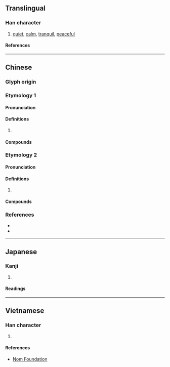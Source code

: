 {{character info}}
==Translingual==

===Han character===
{{Han char|rn=61|rad=心|as=04|sn=7|four=98032|canj=PCI|ids=⿰忄公}}

# [[quiet]], [[calm]], [[tranquil]], [[peaceful]]

====References====
{{Han ref|kx=0377.270|dkj=10367|dj=0705.140|hdz=42277.130|uh=5FEA}}

----

==Chinese==

===Glyph origin===
{{Han etym}}

===Etymology 1===
{{zh-forms}}

====Pronunciation====
{{zh-pron
|m=sōng
|c=sung1
|mc=n
|oc=n
|cat=
}}

====Definitions====
{{zh-hanzi}}

# {{rfdef|zh}}

====Compounds====
{{zh-der|惺忪|睡眼惺忪}}

===Etymology 2===
{{zh-forms}}

====Pronunciation====
{{zh-pron
|m=zhōng
|c=zung1
|mc=y
|oc=y
|cat=
}}

====Definitions====
{{zh-hanzi}}

# {{rfdef|zh}}

====Compounds====
{{zh-der|怔忪|忪懞|忪蒙}}

===References===
* {{R:twedu|B01060}}
* {{R:yue:mfccd}}

----

==Japanese==

===Kanji===
{{ja-kanji|grade=|rs=心04}}

# {{rfdef|ja|sort=心04}}

====Readings====
{{ja-readings
|on=しょう, しゅ
|kun=おどろく
}}

----

==Vietnamese==

===Han character===
{{vi-readings|rs=心04|reading=tùng}}

# {{rfdef|vi|sort=心04}}

====References====
* [http://nomfoundation.org/common/nom_details.php?codepoint=5fea Nom Foundation]